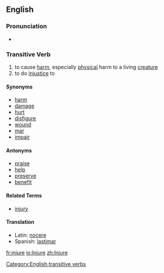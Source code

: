 ==English==
===Pronunciation===
*{{audio|en-us-injure.ogg|Audio (US)}}

===Transitive Verb===
[[Category:English transitive verbs]]
{{en-infl-reg-other-e|injur|e}}
# to cause [[harm]], especially [[physical]] harm to a living [[creature]]
# to do [[injustice]] to

====Synonyms====
*[[harm]]
*[[damage]]
*[[hurt]]
*[[disfigure]]
*[[wound]]
*[[mar]]
*[[impair]]

====Antonyms====
*[[praise]]
*[[help]]
*[[preserve]]
*[[benefit]]

====Related Terms====
*[[injury]]

====Translation====
{{top}}
*Latin: [[nocere]]
*Spanish: [[lastimar]]
{{bottom}}

[[fr:injure]]
[[io:Injure]]
[[zh:Injure]]